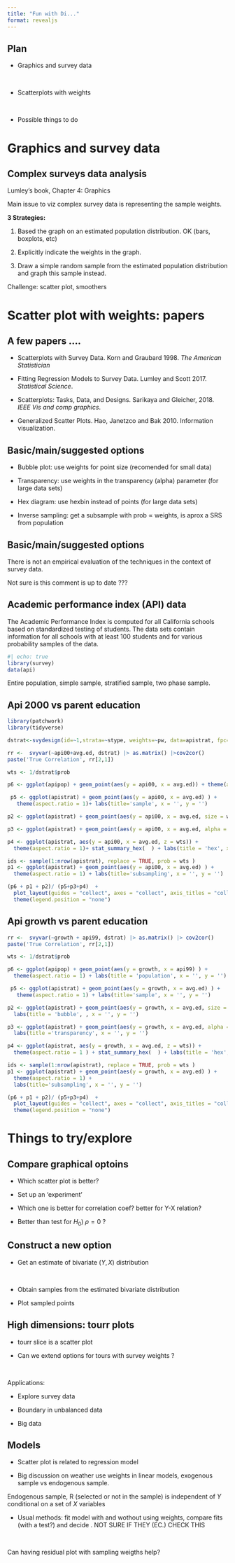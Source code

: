 ```yaml
---
title: "Fun with Di..."
format: revealjs
---
```


## Plan

- Graphics and survey data 

<br>

- Scatterplots with weights 

<br>

- Possible things to do 

# Graphics and survey data 

## Complex surveys data analysis  
Lumley's book, Chapter 4: Graphics 

Main issue to viz complex survey data is representing the sample weights.

**3 Strategies:**

1. Based the graph on an estimated population distribution. OK  (bars, boxplots, etc)    

2. Explicitly indicate the weights in the graph. 

3. Draw a simple random sample from the estimated population distribution and graph this sample instead.



Challenge: scatter plot, smoothers 


# Scatter plot with weights: papers

## A few papers .... 
- Scatterplots with Survey Data. Korn and Graubard 1998. *The American Statistician*

- Fitting Regression Models to Survey Data. Lumley and Scott 2017. *Statistical Science*. 

- Scatterplots: Tasks, Data, and Designs. Sarikaya and Gleicher, 2018. *IEEE Vis and comp graphics*. 

- Generalized Scatter Plots. Hao, Janetzco and Bak 2010. Information visualization. 

## Basic/main/suggested options

- Bubble plot: use weights for point size (recomended for small data)



- Transparency: use weights in the transparency (alpha) parameter (for large data sets)



- Hex diagram: use hexbin instead of points (for large data sets)



- Inverse sampling: get a subsample with prob $\propto$ weights, is aprox a SRS from population


## Basic/main/suggested options

There is not an empirical evaluation of the techniques in the context of survey data.

Not sure is this comment is up to date ???


## Academic performance index (API) data 

The Academic Performance Index is computed for all California schools based on standardized testing of students. The data sets contain information for all schools with at least 100 students and for various probability samples of the data.

```r
#| echo: true
library(survey)
data(api)
```

Entire population, simple sample, stratified sample, two phase sample. 

## Api 2000 vs parent education

```r
library(patchwork)
library(tidyverse)

dstrat<-svydesign(id=~1,strata=~stype, weights=~pw, data=apistrat, fpc=~fpc)

rr <-  svyvar(~api00+avg.ed, dstrat) |> as.matrix() |>cov2cor() 
paste('True Correlation', rr[2,1])

wts <- 1/dstrat$prob 

p6 <- ggplot(apipop) + geom_point(aes(y = api00, x = avg.ed)) + theme(aspect.ratio = 1)+ labs(title='population', x = '', y = '')

 p5 <- ggplot(apistrat) + geom_point(aes(y = api00, x = avg.ed) ) +
   theme(aspect.ratio = 1)+ labs(title='sample', x = '', y = '') 

p2 <- ggplot(apistrat) + geom_point(aes(y = api00, x = avg.ed, size = wts), shape = 1 ) + theme(aspect.ratio = 1) + labs(title='bubble', , x = '', y = '')

p3 <- ggplot(apistrat) + geom_point(aes(y = api00, x = avg.ed, alpha = wts)) + theme(aspect.ratio = 1)+ labs(title ='transparency', x = '', y = '')

p4 <- ggplot(apistrat, aes(y = api00, x = avg.ed, z = wts)) +
  theme(aspect.ratio = 1)+ stat_summary_hex(  ) + labs(title = 'hex', x = '', y = '')

ids <- sample(1:nrow(apistrat), replace = TRUE, prob = wts )
p1 <- ggplot(apistrat) + geom_point(aes(y = api00, x = avg.ed) ) +
  theme(aspect.ratio = 1) + labs(title='subsampling', x = '', y = '')

(p6 + p1 + p2)/ (p5+p3+p4)  + 
  plot_layout(guides = "collect", axes = "collect", axis_titles = "collect") & 
  theme(legend.position = "none")


```


## Api growth vs parent education

```r

rr <-  svyvar(~growth + api99, dstrat) |> as.matrix() |> cov2cor() 
paste('True Correlation', rr[2,1])

wts <- 1/dstrat$prob 

p6 <- ggplot(apipop) + geom_point(aes(y = growth, x = api99) ) + 
  theme(aspect.ratio = 1) + labs(title = 'population', x = '', y = '')

 p5 <- ggplot(apistrat) + geom_point(aes(y = growth, x = avg.ed) ) +
   theme(aspect.ratio = 1) + labs(title='sample', x = '', y = '') 

p2 <- ggplot(apistrat) + geom_point(aes(y = growth, x = avg.ed, size = wts), shape = 1 ) + theme(aspect.ratio = 1) +
  labs(title = 'bubble', , x = '', y = '')

p3 <- ggplot(apistrat) + geom_point(aes(y = growth, x = avg.ed, alpha = wts)) + theme(aspect.ratio = 1) +
  labs(title ='transparency', x = '', y = '')

p4 <- ggplot(apistrat, aes(y = growth, x = avg.ed, z = wts)) +
  theme(aspect.ratio = 1 ) + stat_summary_hex(  ) + labs(title = 'hex', x = '', y = '')

ids <- sample(1:nrow(apistrat), replace = TRUE, prob = wts )
p1 <- ggplot(apistrat) + geom_point(aes(y = growth, x = avg.ed) ) +
  theme(aspect.ratio = 1) +
  labs(title='subsampling', x = '', y = '')

(p6 + p1 + p2)/ (p5+p3+p4)  + 
  plot_layout(guides = "collect", axes = "collect", axis_titles = "collect") & 
  theme(legend.position = "none")


```



# Things to try/explore

## Compare graphical optoins 

- Which scatter plot is better? 

- Set up an 'experiment' 

- Which one is better for correlation coef? better for Y-X relation? 

- Better than test for $H_0)\; \rho=0$ ? 

## Construct a new option 

- Get an estimate of bivariate $(Y,X)$ distribution 

<br>

- Obtain samples from the estimated bivariate distribution 

- Plot sampled points 

## High dimensions: tourr plots 

- tourr slice is a scatter plot 

- Can we extend options for tours with survey weights ?

<br> 

Applications: 

- Explore survey data 

- Boundary in unbalanced data 

- Big data 

## Models 

- Scatter plot is related to regression model

- Big discussion on weather use weights in linear models, exogenous sample vs endogenous sample.

Endogenous sample, R (selected or not in the sample) is independent of $Y$ conditional on a set of $X$ variables


- Usual methods: fit model with and wothout using weights, compare fits (with a test?) and decide . NOT SURE IF THEY (EC.) CHECK THIS

<br> 

Can having residual plot with sampling weigths help? 
